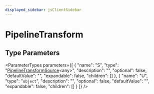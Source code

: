 ```yaml
---
displayed_sidebar: jsClientSidebar
---
```



# PipelineTransform

## Type Parameters

<ParameterTypes parameters={[
  {
    "name": "S",
    "type": "[PipelineTransformSource](internal.internal-3.PipelineTransformSource.mdx)&#60;any&#62;",
    "description": "",
    "optional": false,
    "defaultValue": "",
    "expandable": false,
    "children": []
  },
  {
    "name": "U",
    "type": "`object`",
    "description": "",
    "optional": false,
    "defaultValue": "",
    "expandable": false,
    "children": []
  }
]} />
